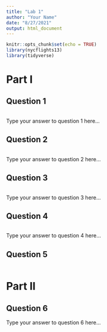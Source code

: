 ```yaml
---
title: "Lab 1"
author: "Your Name"
date: "8/27/2021"
output: html_document
---
```


```r
knitr::opts_chunk$set(echo = TRUE)
library(nycflights13)
library(tidyverse)
```

# Part I

## Question 1

```r

```

Type your answer to question 1 here...

## Question 2

```r

```

Type your answer to question 2 here...

## Question 3

```r

```

Type your answer to question 3 here...

## Question 4

```r

```

Type your answer to question 4 here...

## Question 5

```r

```


# Part II

## Question 6

Type your answer to question 6 here...

